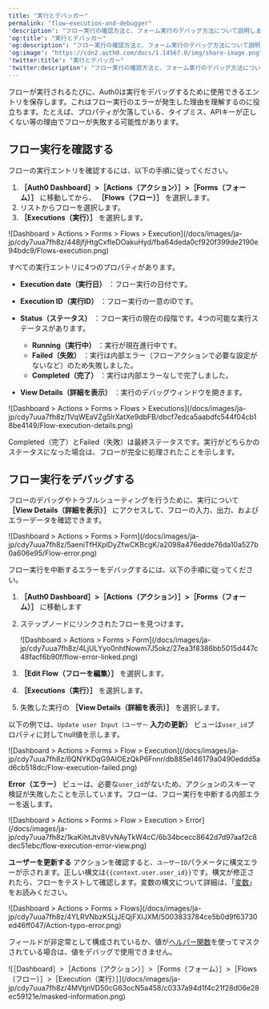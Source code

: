 ```yaml
---
title: "実行とデバッガー"
permalink: "flow-execution-and-debugger"
'description': "フロー実行の確認方法と、フォーム実行のデバッグ方法について説明します。"
'og:title': "実行とデバッガー"
'og:description': "フロー実行の確認方法と、フォーム実行のデバッグ方法について説明します。"
'og:image': "https://cdn2.auth0.com/docs/1.14567.0/img/share-image.png"
'twitter:title': "実行とデバッガー"
'twitter:description': "フロー実行の確認方法と、フォーム実行のデバッグ方法について説明します。"
---
```


フローが実行されるたびに、Auth0は実行をデバッグするために使用できるエントリを保存します。これはフロー実行のエラーが発生した理由を理解するのに役立ちます。たとえば、プロパティが欠落している、タイプミス、APIキーが正しくない等の理由でフローが失敗する可能性があります。

## フロー実行を確認する

フローの実行エントリを確認するには、以下の手順に従ってください。

1. **［Auth0 Dashboard］>［Actions（アクション）］>［Forms（フォーム）］** に移動してから、 **［Flows（フロー）］** を選択します。
2. リストからフローを選択します。
3. **［Executions（実行）］** を選択します。

<Frame>![Dashboard > Actions > Forms > Flows > Execution](/docs/images/ja-jp/cdy7uua7fh8z/448jfjHtgCxfIeDOakuHyd/fba64deda0cf920f399de2190e94bdc9/Flows-execution.png)</Frame>

すべての実行エントリに4つのプロパティがあります。

* **Execution date（実行日）** ：フロー実行の日付です。
* **Execution ID（実行ID）** ：フロー実行の一意のIDです。
* **Status（ステータス）** ：フロー実行の現在の段階です。4つの可能な実行ステータスがあります。

  + **Running（実行中）** ：実行が現在進行中です。
  + **Failed（失敗）** ：実行は内部エラー（フローアクションで必要な設定がないなど）のため失敗しました。
  + **Completed（完了）** ：実行は内部エラーなしで完了しました。
* **View Details（詳細を表示）** ：実行のデバッグウィンドウを開きます。

<Frame>![Dashboard > Actions >  Forms > Flows > Executions](/docs/images/ja-jp/cdy7uua7fh8z/1VqWEaVZg5lrXatXe9dbFB/dbcf7edca5aabdfc544f04cb18be4149/Flow-execution-details.png)</Frame>

<Callout icon="file-lines" color="#0EA5E9" iconType="regular">

Completed（完了）とFailed（失敗）は最終ステータスです。実行がどちらかのステータスになった場合は、フローが完全に処理されたことを示します。

</Callout>

## フロー実行をデバッグする

フローのデバッグやトラブルシューティングを行うために、実行について **［View Details（詳細を表示）］** にアクセスして、フローの入力、出力、およびエラーデータを確認できます。

<Frame>![Dashboard > Actions > Forms > Form](/docs/images/ja-jp/cdy7uua7fh8z/5aeniTfHXplDyZfwCKBcgK/a2098a476edde76da10a527b0a606e95/Flow-error.png)</Frame>

フロー実行を中断するエラーをデバッグするには、以下の手順に従ってください。

1. **［Auth0 Dashboard］>［Actions（アクション）］>［Forms（フォーム）］** に移動します
2. ステップノードにリンクされたフローを見つけます。

   <Frame>![Dashboard > Actions > Forms > Form](/docs/images/ja-jp/cdy7uua7fh8z/4LjULYyo0nhtNowm7J5okz/27ea3f8386bb5015d447c48facf6b90f/flow-error-linked.png)</Frame>

3. **［Edit Flow（フローを編集）］** を選択します。
4. **［Executions（実行）］** を選択します。
5. 失敗した実行の **［View Details（詳細を表示）］** を選択します。

以下の例では、`Update user Input（ユーザー` **入力の更新）** ビューは`user_id`プロパティに対してnull値を示します。

<Frame>![Dashboard > Actions > Forms > Flow > Execution](/docs/images/ja-jp/cdy7uua7fh8z/6QNYKDqG9AIOEzQkP6Fnnr/db885e146179a0490eddd5ad6cb518dc/Flow-execution-failed.png)</Frame>

**Error（エラー）** ビューは、必要な`user_id`がないため、アクションのスキーマ検証が失敗したことを示しています。フローは、フロー実行を中断する内部エラーを返します。

<Frame>![Dashboard > Actions > Forms > Flow > Execution > Error](/docs/images/ja-jp/cdy7uua7fh8z/1kaKihtJtv8VvNAyTkW4cC/6b34bcecc8642d7d97aaf2c8dec51ebc/flow-execution-error-view.png)</Frame>

**ユーザーを更新する** アクションを確認すると、`ユーザーID`パラメータに構文エラーが示されます。正しい構文は`{{context.user.user_id}}`です。構文が修正されたら、フローをテストして確認します。変数の構文について詳細は、「[変数](/docs/ja-jp/customize/forms/variables)」をお読みください。

<Frame>![Dashboard > Actions > Forms > Flows](/docs/images/ja-jp/cdy7uua7fh8z/4YLRVNbzK5LjJEQjFXIJXM/5003833784ce5b0d9f63730ed46ff047/Action-typo-error.png)</Frame>

<Callout icon="file-lines" color="#0EA5E9" iconType="regular">

フィールドが非定常として構成されているか、値が[ヘルパー関数](/docs/ja-jp/customize/forms/variables#helper-functions)を使ってマスクされている場合は、値をデバッグで使用できません。

<Frame>![［Dashboard］>［Actions（アクション）］>［Forms（フォーム）］>［Flows（フロー）］>［Execution（実行）］](/docs/images/ja-jp/cdy7uua7fh8z/4MVtjnVD50cG63ocN5a458/c0337a94d1f4c21f28d06e28ec59121e/masked-information.png)</Frame>

</Callout>

